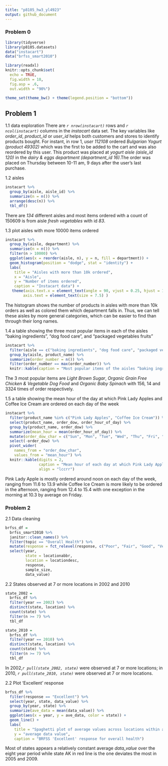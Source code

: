 ```yaml
---
title: "p8105_hw3_yl4923"
output: github_document
---
```

### Problem 0 

```r
library(tidyverse)
library(p8105.datasets)
data("instacart")
data("brfss_smart2010")

library(readxl)
knitr::opts_chunk$set(
  echo = TRUE,
  fig.width = 10,
  fig.asp = .6,
  out.width = "90%")

theme_set(theme_bw() + theme(legend.position = "bottom"))
```

## Problem 1
1.1 data exploration
There are *`r nrow(instacart)`* rows and *`r ncol(instacart)`* columns in the _instacart_ data set. The key variables like *order_id*, *product_id* or *user_id* helps both customers and stores to identify products bought. For instant, in row 1, *user 112108* ordered *Bulgarian Yogurt (product 49302)* which was the first to be added to the cart and was also reordered by this user. This product was placed at *yogurt aisle (aisle_id 120)* in the *dairy & eggs department (department_id 16)*.The order was placed on Thursday between 10-11 am, 9 days after the user's last purchase. 

1.2 aisles
```r
instacart %>% 
  group_by(aisle, aisle_id) %>%
  summarize(n = n()) %>%
  arrange(desc(n)) %>%
  tbl_df()
```
There are *134* different aisles and most items ordered with a count of 150609 is from aisle *fresh vegetables* with id _83_. 

1.3 plot aisles with more 10000 items ordered
```r
instacart %>% 
  group_by(aisle, department) %>% 
  summarise(n = n()) %>%
  filter(n > 10000) %>% 
  ggplot(aes(x = reorder(aisle, n), y = n, fill = department)) + 
  geom_histogram(position = "dodge", stat = "identity") +
  labs(
    title = "Aisles with more than 10k ordered",
    x = "Aisle",
    y = "Number of items ordered",
    caption = "Instacart data") + 
   theme(axis.text.x = element_text(angle = 90, vjust = 0.25, hjust = 1),
        axis.text = element_text(size = 7.5) )
```

  The histogram shows the number of products in aisles with more than 10k orders as well as colored them which department falls in. Thus, we can tell these aisles by more general categories, which can be easier to find than through their long names.  
  
1.4 a table showing the three most popular items in each of the aisles “baking ingredients”, “dog food care”, and “packaged vegetables fruits”
```r
instacart %>%
  filter(aisle == c("baking ingredients", "dog food care", "packaged vegetables fruits")) %>%
  group_by(aisle, product_name) %>%
  summarize(order_number = n()) %>% 
  filter(order_number == max(order_number)) %>%
  knitr::kable(caption = "Most popular items of the aisles “baking ingredients”, “dog food care”, and “packaged vegetables fruits” ", align = "lccrr")
```
The 3 most popular items are *Light Brown Sugar*, *Organic Grain Free Chicken & Vegetable Dog Food* and *Organic Baby Spinach* with 156, 14 and 3324 times of order respectively.

1.5 a table showing the mean hour of the day at which Pink Lady Apples and Coffee Ice Cream are ordered on each day of the week
```r
instacart %>%
  filter(product_name %in% c("Pink Lady Apples", "Coffee Ice Cream")) %>%
  select(product_name, order_dow, order_hour_of_day) %>% 
  group_by(product_name, order_dow) %>% 
  summarize(mean_hour = mean(order_hour_of_day)) %>% 
  mutate(order_dow_char = c("Sun", "Mon", "Tue", "Wed", "Thu", "Fri", "Sat")) %>%
  select(-order_dow) %>% 
  pivot_wider(
    names_from = "order_dow_char", 
    values_from = "mean_hour") %>% 
  knitr::kable(digits = 2,
               caption = "Mean hour of each day at which Pink Lady Apples and Coffee Ice Cream are ordered", 
               align = "lccrr")
```
Pink Lady Apple is mostly ordered around noon on each day of the week, ranging from 11.6 to 13.9 while Coffee Ice Cream is more likely to be ordered in the afternoon, ranging from 12.4 to 15.4 with one exception in the morning at 10.3 by average on Friday.

### Problem 2
2.1 Data cleaning 
```r
brfss_df =
  brfss_smart2010 %>%
  janitor::clean_names() %>%
  filter(topic == "Overall Health") %>% 
  mutate(response = fct_relevel(response, c("Poor", "Fair", "Good", "Very good", "Excellent"))) %>% 
  select(year,
         state = locationabbr,
         location = locationdesc,
         response,
         sample_size,
         data_value)
```

2.2 States observed at 7 or more locations in 2002 and 2010
```r
state_2002 = 
  brfss_df %>% 
  filter(year == 2002) %>% 
  distinct(state, location) %>%
  count(state) %>%
  filter(n >= 7) %>%
  tbl_df

state_2010 = 
  brfss_df %>% 
  filter(year == 2010) %>% 
  distinct(state, location) %>%
  count(state) %>%
  filter(n >= 7) %>%
  tbl_df
```
In 2002,*`r pull(state_2002, state)`* were observed at 7 or more locations; in 2010, *`r pull(state_2010, state)`* were observed at 7 or more locations.

2.2 Plot 'Excellent' response
```r
brfss_df %>% 
  filter(response == "Excellent") %>% 
  select(year, state, data_value) %>% 
  group_by(year, state) %>% 
  summarize(ave_data = mean(data_value)) %>%
  ggplot(aes(x = year, y = ave_data, color = state)) + 
  geom_line() +
  labs(
    title = "Spaghetti plot of average values across locations within a state from 2002 to 2010",
    y = "average data value",
    caption = "BRFSS 'Excellent' response for overall health")
```
Most of states appears a relatively constant average _data_value_ over the eight year period while state AK in red line is the one deviates the most in 2005 and 2009.


